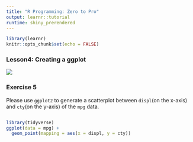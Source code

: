 ```yaml
---
title: "R Programming: Zero to Pro"
output: learnr::tutorial
runtime: shiny_prerendered
---
```


```r
library(learnr)
knitr::opts_chunk$set(echo = FALSE)
```
### Lesson4: Creating a ggplot

![](https://youtu.be/3KveTw8uDZA)\

### Exercise 5 

Please use `ggplot2` to generate a scatterplot between `displ`(on the x-axis) and `cty`(on the y-axis) of the `mpg` data.

```r

```

```r
library(tidyverse)
ggplot(data = mpg) + 
  geom_point(mapping = aes(x = displ, y = cty))
```

